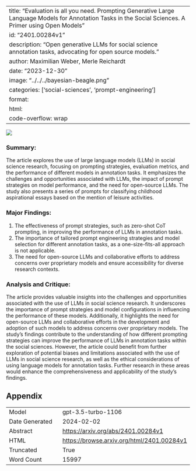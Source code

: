 
---
title: "Evaluation is all you need. Prompting Generative Large Language Models for Annotation Tasks in the Social Sciences. A Primer using Open Models"
id: "2401.00284v1"
description: "Open generative LLMs for social science annotation tasks, advocating for open source models."
author: Maximilian Weber, Merle Reichardt
date: "2023-12-30"
image: "../../../bayesian-beagle.png"
categories: ['social-sciences', 'prompt-engineering']
format:
  html:
    code-overflow: wrap
---

![](None)

### Summary:
The article explores the use of large language models (LLMs) in social science research, focusing on prompting strategies, evaluation metrics, and the performance of different models in annotation tasks. It emphasizes the challenges and opportunities associated with LLMs, the impact of prompt strategies on model performance, and the need for open-source LLMs. The study also presents a series of prompts for classifying childhood aspirational essays based on the mention of leisure activities.

### Major Findings:
1. The effectiveness of prompt strategies, such as zero-shot CoT prompting, in improving the performance of LLMs in annotation tasks.
2. The importance of tailored prompt engineering strategies and model selection for different annotation tasks, as a one-size-fits-all approach is not applicable.
3. The need for open-source LLMs and collaborative efforts to address concerns over proprietary models and ensure accessibility for diverse research contexts.

### Analysis and Critique:
The article provides valuable insights into the challenges and opportunities associated with the use of LLMs in social science research. It underscores the importance of prompt strategies and model configurations in influencing the performance of these models. Additionally, it highlights the need for open-source LLMs and collaborative efforts in the development and adoption of such models to address concerns over proprietary models. The study's findings contribute to the understanding of how different prompting strategies can improve the performance of LLMs in annotation tasks within the social sciences. However, the article could benefit from further exploration of potential biases and limitations associated with the use of LLMs in social science research, as well as the ethical considerations of using language models for annotation tasks. Further research in these areas would enhance the comprehensiveness and applicability of the study's findings.

## Appendix

|          |          |
|----------|----------|
| Model     | gpt-3.5-turbo-1106       |
| Date Generated     | 2024-02-02       |
| Abstract | [https://arxiv.org/abs/2401.00284v1](https://arxiv.org/abs/2401.00284v1)        |
| HTML     | [https://browse.arxiv.org/html/2401.00284v1](https://browse.arxiv.org/html/2401.00284v1)       |
| Truncated       | True       |
| Word Count       | 15997       |